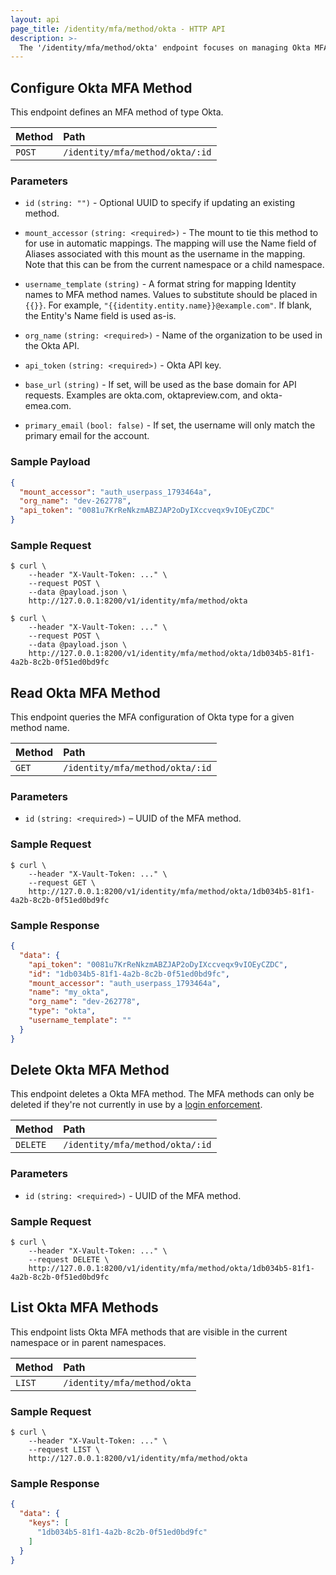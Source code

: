 ```yaml
---
layout: api
page_title: /identity/mfa/method/okta - HTTP API
description: >-
  The '/identity/mfa/method/okta' endpoint focuses on managing Okta MFA behaviors in Vault.
---
```


## Configure Okta MFA Method

This endpoint defines an MFA method of type Okta.

| Method | Path                            |
| :----- |:--------------------------------|
| `POST` | `/identity/mfa/method/okta/:id` |

### Parameters

- `id` `(string: "")` - Optional UUID to specify if updating an existing method.

- `mount_accessor` `(string: <required>)` - The mount to tie this method to for use in automatic mappings. The mapping
  will use the Name field of Aliases associated with this mount as the username in the mapping. Note that this can
  be from the current namespace or a child namespace.

- `username_template` `(string)` - A format string for mapping Identity names to MFA method names. Values to substitute should be placed in `{{}}`. For example, `"{{identity.entity.name}}@example.com"`. If blank, the Entity's Name field is used as-is.

- `org_name` `(string: <required>)` - Name of the organization to be used in the Okta API.

- `api_token` `(string: <required>)` - Okta API key.

- `base_url` `(string)` - If set, will be used as the base domain for API requests. Examples are okta.com, oktapreview.com, and okta-emea.com.

- `primary_email` `(bool: false)` - If set, the username will only match the primary email for the account.

### Sample Payload

```json
{
  "mount_accessor": "auth_userpass_1793464a",
  "org_name": "dev-262778",
  "api_token": "0081u7KrReNkzmABZJAP2oDyIXccveqx9vIOEyCZDC"
}
```

### Sample Request

```shell-session
$ curl \
    --header "X-Vault-Token: ..." \
    --request POST \
    --data @payload.json \
    http://127.0.0.1:8200/v1/identity/mfa/method/okta
```

```shell-session
$ curl \
    --header "X-Vault-Token: ..." \
    --request POST \
    --data @payload.json \
    http://127.0.0.1:8200/v1/identity/mfa/method/okta/1db034b5-81f1-4a2b-8c2b-0f51ed0bd9fc
```

## Read Okta MFA Method

This endpoint queries the MFA configuration of Okta type for a given method
name.

| Method | Path                            |
| :----- |:--------------------------------|
| `GET`  | `/identity/mfa/method/okta/:id` |

### Parameters

- `id` `(string: <required>)` – UUID of the MFA method.

### Sample Request

```shell-session
$ curl \
    --header "X-Vault-Token: ..." \
    --request GET \
    http://127.0.0.1:8200/v1/identity/mfa/method/okta/1db034b5-81f1-4a2b-8c2b-0f51ed0bd9fc

```

### Sample Response

```json
{
  "data": {
    "api_token": "0081u7KrReNkzmABZJAP2oDyIXccveqx9vIOEyCZDC",
    "id": "1db034b5-81f1-4a2b-8c2b-0f51ed0bd9fc",
    "mount_accessor": "auth_userpass_1793464a",
    "name": "my_okta",
    "org_name": "dev-262778",
    "type": "okta",
    "username_template": ""
  }
}
```

## Delete Okta MFA Method

This endpoint deletes a Okta MFA method. The MFA methods can only be deleted if they're not currently in use
by a [login enforcement](/api/secret/identity/mfa/login-enforcement).

| Method   | Path                            |
| :------- |:--------------------------------|
| `DELETE` | `/identity/mfa/method/okta/:id` |

### Parameters

- `id` `(string: <required>)` - UUID of the MFA method.

### Sample Request

```shell-session
$ curl \
    --header "X-Vault-Token: ..." \
    --request DELETE \
    http://127.0.0.1:8200/v1/identity/mfa/method/okta/1db034b5-81f1-4a2b-8c2b-0f51ed0bd9fc

```

## List Okta MFA Methods

This endpoint lists Okta MFA methods that are visible in the current namespace or in parent namespaces.

| Method | Path                        |
|:-------|:----------------------------|
| `LIST` | `/identity/mfa/method/okta` |

### Sample Request

```shell-session
$ curl \
    --header "X-Vault-Token: ..." \
    --request LIST \
    http://127.0.0.1:8200/v1/identity/mfa/method/okta

```

### Sample Response

```json
{
  "data": {
    "keys": [
      "1db034b5-81f1-4a2b-8c2b-0f51ed0bd9fc"
    ]
  }
}
```
